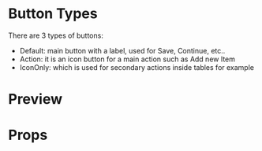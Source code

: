 
# Button Types

There are 3 types of buttons:

- Default: main button with a label, used for Save, Continue, etc..
- Action: it is an icon button for a main action such as Add new Item
- IconOnly: which is used for secondary actions inside tables for example

# Preview

<Story id="button--default" />

# Props

<ArgsTable of={Button} />
